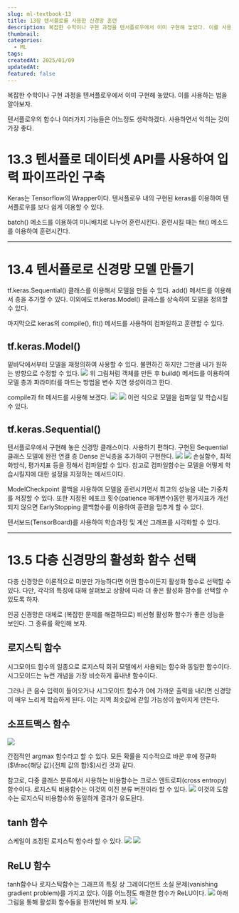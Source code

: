 ```yaml
---
slug: ml-textbook-13
title: 13장 텐서플로를 사용한 신경망 훈련
description: 복잡한 수학이나 구현 과정을 텐서플로우에서 이미 구현해 놓았다. 이를 사용하는 법을 알아보자.텐서플로우의 함수나 여러가지 기능들은 어느정도 생략하겠다. 사용하면서 익히는 것이 가장 좋다.
thumbnail: 
categories:
  - ML
tags: 
createdAt: 2025/01/09
updatedAt: 
featured: false
---
```

복잡한 수학이나 구현 과정을 텐서플로우에서 이미 구현해 놓았다. 이를 사용하는 법을 알아보자.

텐서플로우의 함수나 여러가지 기능들은 어느정도 생략하겠다. 사용하면서 익히는 것이 가장 좋다.

# 13.3 텐서플로 데이터셋 API를 사용하여 입력 파이프라인 구축
Keras는 Tensorflow의 Wrapper이다. 텐서플로우 내의 구현된 keras를 이용하여 텐서플로우를 보다 쉽게 이용할 수 있다.

batch() 메소드를 이용하여 미니배치로 나누어 훈련시킨다. 훈련시킬 때는 fit() 메소드를 이용하여 훈련시킨다.

---

# 13.4 텐서플로로 신경망 모델 만들기
tf.keras.Sequential() 클래스를 이용해서 모델을 만들 수 있다. add() 메서드를 이용해서 층을 추가할 수 있다.
이외에도 tf.keras.Model() 클래스를 상속하여 모델을 정의할 수 있다. 

마지막으로 keras의 compile(), fit() 메서드를 사용하여 컴파일하고 훈련할 수 있다.

## tf.keras.Model()
밑바닥에서부터 모델을 재정의하여 사용할 수 있다. 불편하긴 하지만 그만큼 내가 원하는 방향으로 수정할 수 있다.
![](https://velog.velcdn.com/images/jinsoolve/post/0ea2acb7-91ec-4192-b248-2aaf8b412b6b/image.png)
위 그림처럼 객체를 만든 후 build() 메서드를 이용하여 모델 층과 파라미터를 마드는 방법을 변수 지연 생성이라고 한다.

compile과 fit 메서드를 사용해 보겠다.
![](https://velog.velcdn.com/images/jinsoolve/post/36f3da52-1e76-4960-9b8c-c1e9dbd35533/image.png)
![](https://velog.velcdn.com/images/jinsoolve/post/8d360bfe-b44e-4701-b7e9-2f292ea61300/image.png)
이런 식으로 모델을 컴파일 및 학습시킬 수 있다.

## tf.keras.Sequential()
텐서플로우에서 구현해 놓은 신경망 클래스이다. 사용하기 편하다.
구현된 Sequential 클래스 모델에 완전 연결 층 Dense 은닉층을 추가하여 구현한다.
![](https://velog.velcdn.com/images/jinsoolve/post/9f52ec20-643f-4baf-a7df-03965fad9357/image.png)
![](https://velog.velcdn.com/images/jinsoolve/post/2d89d695-6183-46a2-ace1-ef5358fca634/image.png)
손실함수, 최적화방식, 평가지표 등을 정해서 컴파일할 수 있다.
참고로 컴파일함수는 모델을 어떻게 학습시킬지에 대한 설정을 지정하는 메서드이다.

ModelCheckpoint 콜백을 사용하여 모델을 훈련시키면서 최고의 성능을 내는 가중치를 저장할 수 있다. 또한 지정된 에포크 횟수(patience 매개변수)동안 평가지표가 개선되지 않으면 EarlyStopping 콜백함수를 이용하여 훈련을 멈추게 할 수 있다.

텐서보드(TensorBoard)를 사용하여 학습과정 및 계산 그래프를 시각화할 수 있다.

---
# 13.5 다층 신경망의 활성화 함수 선택
다층 신경망은 이론적으로 미분만 가능하다면 어떤 함수이든지 활성화 함수로 선택할 수 있다.
다만, 각각의 특징에 대해 살펴보고 상황에 따라 더 좋은 활성화 함수를 선택할 수 있도록 하자.

인공 신경망은 대체로 (복잡한 문제를 해결하므로) 비선형 활성화 함수가 좋은 성능을 보인다. 그 종류를 확인해 보자.

## 로지스틱 함수
시그모이드 함수의 일종으로 로지스틱 회귀 모델에서 사용되는 함수와 동일한 함수이다.
시그모이드는 뉴런 개념을 가장 비슷하게 흉내낸 함수이다.

그러나 큰 음수 입력이 들어오거나 시그모이드 함수가 0에 가까운 출력을 내리면 신경망이 매우 느리게 학습하게 된다. 이는 지역 최솟값에 갇힐 가능성이 높아지게 만든다.

## 소프트맥스 함수
![](https://velog.velcdn.com/images/jinsoolve/post/44ab9923-ae21-4293-beec-69d62d3810b8/image.png)

간접적인 argmax 함수라고 할 수 있다.
모든 확률을 지수적으로 바꾼 후에 정규화($\frac{해당 값}{전체 값의 합}$)시킨 것과 같다.

참고로, 다중 클래스 분류에서 사용하는 비용함수는 크로스 엔트로피(cross entropy)함수이다. 로지스틱 비용함수는 이것의 이진 분류 버전이라 할 수 있다.
![](https://velog.velcdn.com/images/jinsoolve/post/e8911091-684a-4554-b36c-85d362d59be7/image.png)
이것의 도함수는 로지스틱 비용함수와 동일하게 결과가 유도된다.

## tanh 함수
스케일이 조정된 로지스틱 함수라 할 수 있다.
![](https://velog.velcdn.com/images/jinsoolve/post/68c40e1b-8579-4f5c-bb9a-0b3479c7fb1f/image.png)
![](https://velog.velcdn.com/images/jinsoolve/post/8eed07a1-5cb8-4402-9e1d-e3853182cebe/image.png)

## ReLU 함수
tanh함수나 로지스틱함수는 그래프의 특징 상 그레이디언트 소실 문제(vanishing gradient problem)를 가지고 있다.
이를 어느정도 해결한 함수가 ReLU이다.
![](https://velog.velcdn.com/images/jinsoolve/post/fdd42823-8bcf-4dc5-83b2-ba392fb1ce8a/image.png)
아래 그림을 통해 활성화 함수들을 한꺼번에 봐 보자.
![](https://velog.velcdn.com/images/jinsoolve/post/aaf56513-c224-4eaf-89a6-5714da6993db/image.png)
